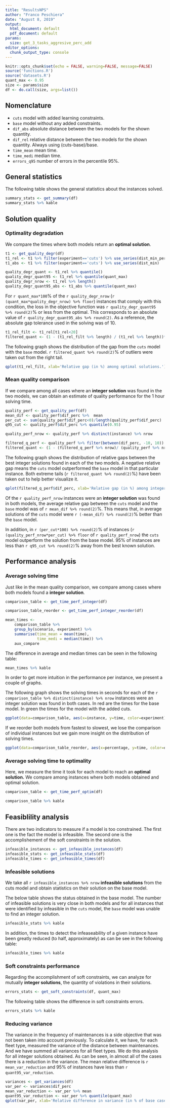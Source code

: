 ```yaml
---
title: "ResultsNPS"
author: "Franco Peschiera"
date: "August 8, 2019"
output:
  html_document: default
  pdf_document: default
params:
  size: get_3_tasks_aggresive_perc_add
editor_options:
  chunk_output_type: console
---
```


```r
knitr::opts_chunk$set(echo = FALSE, warning=FALSE, message=FALSE)
source('functions.R')
source('datasets.R')
quant_max <- 0.95
size <- params$size
df <- do.call(size, args=list())

```

## Nomenclature

* `cuts` model with added learning constraints.
* `base` model without any added constraints.
* `dif_abs` absolute distance between the two models for the shown quantity.
* `dif_rel` relative distance between the two models for the shown quantity. Always using (cuts-base)/base.
* `time_mean` mean time.
* `time_medi` median time.
* `errors_q95` number of errors in the percentile 95%.

## General statistics

The following table shows the general statistics about the instances solved.

```r

summary_stats <- get_summary(df)
summary_stats %>% kable

```

## Solution quality

### Optimality degradation

We compare the times where both models return an **optimal solution**.

```r

t1 <- get_quality_degr(df)
t1_rel <- t1 %>% filter(experiment=='cuts') %>% use_series(dist_min_perc)
t1_abs <- t1 %>% filter(experiment=='cuts') %>% use_series(dist_min)

quality_degr_quant <- t1_rel %>% quantile()
quality_degr_quant95 <- t1_rel %>% quantile(quant_max)
quality_degr_nrow <- t1_rel %>% length()
quality_degr_quant95_abs <- t1_abs %>% quantile(quant_max)

```

For `r quant_max*100`\% of the `r quality_degr_nrow` (`r (quant_max*quality_degr_nrow) %>% floor`) instances that comply with this condition, the loss in the objective function was `r quality_degr_quant95 %>% round(2)`\% or less from the optimal. This corresponds to an absolute value of `r quality_degr_quant95_abs %>% round(2)`. As a reference, the absolute gap tolerance used in the solving was of 10.

```r
t1_rel_filt <- t1_rel[t1_rel<20]
filtered_quant <- (1 - (t1_rel_filt %>% length) / (t1_rel %>% length))*100
```


The following graph shows the distribution of the gap from the `cuts` model with the `base` model. `r filtered_quant %>% round(2)`\% of outliers were taken out from the right tail.

```r
qplot(t1_rel_filt, xlab='Relative gap (in %) among optimal solutions.')
```

### Mean quality comparison

If we compare among all cases where an **integer solution** was found in the two models, we can obtain an estimate of quality performance for the 1 hour solving time.

```r

quality_perf <- get_quality_perf(df)
mean_dif <- quality_perf$dif_perc %>%  mean
per_cut <- sum(quality_perf$dif_perc<0)/length(quality_perf$dif_perc)
q95_cut <- quality_perf$dif_perc %>% quantile(0.95)

quality_perf_nrow <- quality_perf %>% distinct(instance) %>% nrow

```

```r
filtered_q_perf <- quality_perf %>% filter(between(dif_perc, -10, 10))
filtered_quant <- (1 - (filtered_q_perf %>% nrow)/ (quality_perf %>% nrow))*100
```
The following graph shows the distribution of relative gaps between the best integer solutions found in each of the two models. A negative relative gap means the `cuts` model outperformed the `base` model in that particular instance. Both extreme tails (`r filtered_quant %>% round(2)`\%) have been taken out to help better visualize it.

```r
qplot(filtered_q_perf$dif_perc, xlab='Relative gap (in %) among integer solutions.')
```


Of the `r quality_perf_nrow` instances were an **integer solution** was found in both models, the average relative gap between the `cuts` model and the `base` model was of `r mean_dif %>% round(2)`\%. This means that, in average solutions of the `cuts` model were `r (-mean_dif) %>% round(2)`\% better than the `base` model.

In addition, in `r (per_cut*100) %>% round(2)`\% of instances (`r (quality_perf_nrow*per_cut) %>% floor` of `r quality_perf_nrow`) the `cuts` model outperform the solution from the base model. 95\% of instances are less than `r q95_cut %>% round(2)`\% away from the best known solution.

## Performance analysis

### Average solving time

Just like in the mean quality comparison, we compare among cases where both models found a **integer solution**.

```r

comparison_table <- get_time_perf_integer(df)

comparison_table_reorder <- get_time_perf_integer_reorder(df)

mean_times <- 
    comparison_table %>% 
    group_by(scenario, experiment) %>% 
    summarise(time_mean = mean(time), 
              time_medi = median(time)) %>% 
    aux_compare

```

The difference in average and median times can be seen in the following table:

```r
mean_times %>% kable
```

In order to get more intuition in the performance per instance, we present a couple of graphs.

The following graph shows the solving times in seconds for each of the `r comparison_table %>% distinct(instance) %>% nrow` instances were an integer solution was found in both cases. In red are the times for the base model. In green the times for the model with the added cuts.

```r
ggplot(data=comparison_table, aes(x=instance, y=time, color=experiment)) + theme_minimal() + geom_point(size=0.5)
```

If we reorder both models from fastest to slowest, we lose the comparison of individual instances but we gain more insight on the distribution of solving times.

```r
ggplot(data=comparison_table_reorder, aes(x=percentage, y=time, color=experiment)) + theme_minimal() + geom_point(size=0.5) + ggplot2::xlab('instance percentage')
```

### Average solving time to optimality

Here, we measure the time it took for each model to reach an **optimal solution.** We compare among instances where both models obtained and optimal solution.

```r

comparison_table <- get_time_perf_optim(df)

```

```r
comparison_table %>% kable
```

## Feasiblility analysis

There are two indicators to measure if a model is too constrained. The first one is the fact the model is infeasible. The second one is the accomplishement of the soft constraints in the solution.

```r
infeasible_instances <- get_infeasible_instances(df)
infeasible_stats <- get_infeasible_stats(df)
infeasible_times <- get_infeasible_times(df)
```

### Infeasible solutions

We take all `r infeasible_instances %>% nrow` **infeasible solutions** from the cuts model and obtain statistics on their solution on the base model.

The below table shows the status obtained in the base model. The number of infeasible solutions is very close in both models and for all instances that were identified by infeasible in the `cuts` model, the `base` model was unable to find an integer solution.

```r
infeasible_stats %>% kable
```

In addition, the times to detect the infeaseability of a given instance have been greatly reduced (to half, approximately) as can be see in the following table:

```r
infeasible_times %>% kable
```


### Soft constraints performance

Regarding the accomplishment of soft constraints, we can analyze for mutually **integer solutions**, the quantity of violations in their solutions.

```r
errors_stats <- get_soft_constraints(df, quant_max)

```

The following table shows the difference in soft constraints errors.

```r
errors_stats %>% kable
```

### Reducing variance

The variance in the frequency of maintenances is a side objective that was not been taken into account previously. To calculate it, we have, for each fleet type, measured the variance of the distance between maintenances. And we have summed all variances for all fleet types. We do this analysis for all integer solutions obtained.
As can be seen, in almost all of the cases there is a reduction in the variance. The mean relative difference is `r mean_var_reduction` and 95\% of instances have less than `r quant95_var_reduction`.

```r
variances <- get_variances(df)
var_per <- variances$dif_perc
mean_var_reduction <- var_per %>% mean
quant95_var_reduction <- var_per %>% quantile(quant_max)
qplot(var_per, xlab='Relative difference in variance (in % of base case) among integer solutions.')
```
